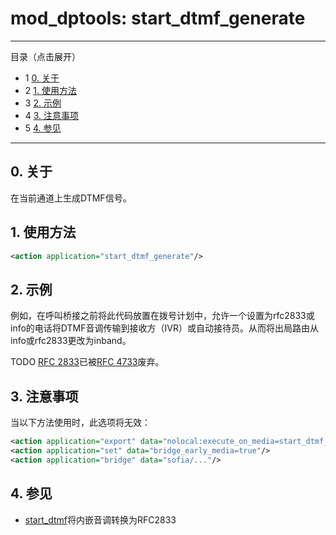 # mod_dptools: start_dtmf_generate 

 

---

目录（点击展开）

* 1 [0\. 关于](#-freeswitch--mod_dptools-start_dtmf_generate-)
* 2 [1\. 使用方法](#-freeswitch--mod_dptools-start_dtmf_generate-)
* 3 [2\. 示例](#-freeswitch--mod_dptools-start_dtmf_generate-)
* 4 [3\. 注意事项](#-freeswitch--mod_dptools-start_dtmf_generate-)
* 5 [4\. 参见](#-freeswitch--mod_dptools-start_dtmf_generate-)

---

## 0\. 关于

在当前通道上生成DTMF信号。

  
## 1\. 使用方法

```xml
<action application="start_dtmf_generate"/>
```

## 2\. 示例

例如，在呼叫桥接之前将此代码放置在拨号计划中，允许一个设置为rfc2833或info的电话将DTMF音调传输到接收方（IVR）或自动接待员。从而将出局路由从info或rfc2833更改为inband。

TODO [RFC 2833](https://tools.ietf.org/html/rfc2833)已被[RFC 4733](https://tools.ietf.org/html/rfc4733)废弃。

## 3\. 注意事项

当以下方法使用时，此选项将无效：

```xml
<action application="export" data="nolocal:execute_on_media=start_dtmf_generate"/>
<action application="set" data="bridge_early_media=true"/>
<action application="bridge" data="sofia/..."/>
```

## 4\. 参见

* [start\_dtmf](./6587132.mdx#0-about)将内嵌音调转换为RFC2833